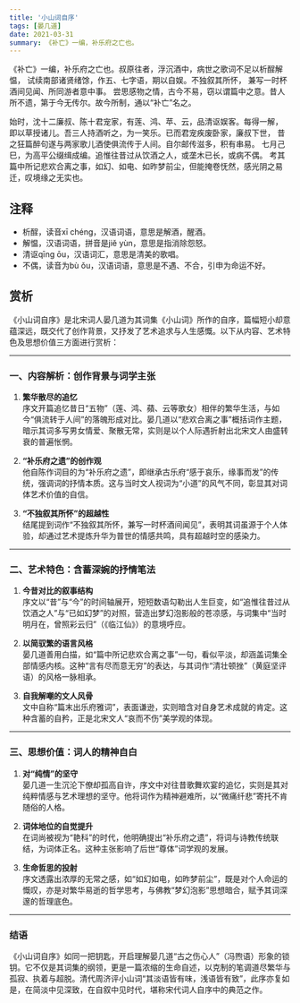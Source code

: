 ```yaml
---
title: '小山词自序'
tags: [晏几道]
date: 2021-03-31
summary: 《补亡》一编，补乐府之亡也。
---
```


《补亡》一编，补乐府之亡也。叔原往者，浮沉酒中，病世之歌词不足以析酲解愠，
试续南部诸贤绪馀，作五、七字语，期以自娱。不独叙其所怀，
兼写一时杯酒间见闻、所同游者意中事。
尝思感物之情，古今不易，窃以谓篇中之意。昔人所不遗，第于今无传尔。故今所制，通以“补亡”名之。

始时，沈十二廉叔、陈十君宠家，有莲、鸿、苹、云，品清讴娱客。每得一解，
即以草授诸儿。吾三人持酒听之，为一笑乐。已而君宠疾废卧家，廉叔下世，
昔之狂篇醉句遂与两家歌儿酒使俱流传于人间。自尔邮传滋多，积有串易。
七月己巳，为高平公缀缉成编。追惟往昔过从饮酒之人，或垄木已长，或病不偶。
考其篇中所记悲欢合离之事，如幻、如电、如昨梦前尘，但能掩卷怃然，感光阴之易迁，叹境缘之无实也。

## 注释

- 析酲，读音xī chéng，汉语词语，意思是解酒，醒酒。
- 解愠，汉语词语，拼音是jiě yùn，意思是指消除怨怒。
- 清讴qīng ōu，汉语词汇，意思是清美的歌唱。
- 不偶，读音为bù ǒu，汉语词语，意思是不遇、不合，引申为命运不好。

## 赏析

《小山词自序》是北宋词人晏几道为其词集《小山词》所作的自序，篇幅短小却意蕴深远，既交代了创作背景，又抒发了艺术追求与人生感慨。以下从内容、艺术特色及思想价值三方面进行赏析：

---

### **一、内容解析：创作背景与词学主张**

1. **繁华散尽的追忆**  
   序文开篇追忆昔日“五物”（莲、鸿、蘋、云等歌女）相伴的繁华生活，与如今“俱流转于人间”的落魄形成对比。晏几道以“悲欢合离之事”概括词作主题，暗示其词多写男女情爱、聚散无常，实则是以个人际遇折射出北宋文人由盛转衰的普遍怅惘。

2. **“补乐府之遗”的创作观**  
   他自陈作词目的为“补乐府之遗”，即继承古乐府“感于哀乐，缘事而发”的传统，强调词的抒情本质。这与当时文人视词为“小道”的风气不同，彰显其对词体艺术价值的自信。

3. **“不独叙其所怀”的超越性**  
   结尾提到词作“不独叙其所怀，兼写一时杯酒间闻见”，表明其词虽源于个人体验，却通过艺术提炼升华为普世的情感共鸣，具有超越时空的感染力。

---

### **二、艺术特色：含蓄深婉的抒情笔法**

1. **今昔对比的叙事结构**  
   序文以“昔”与“今”的时间轴展开，短短数语勾勒出人生巨变，如“追惟往昔过从饮酒之人”与“已如幻梦”的对照，营造出梦幻泡影般的苍凉感，与词集中“当时明月在，曾照彩云归”（《临江仙》）的意境呼应。

2. **以简驭繁的语言风格**  
   晏几道善用白描，如“篇中所记悲欢合离之事”一句，看似平淡，却涵盖词集全部情感内核。这种“言有尽而意无穷”的表达，与其词作“清壮顿挫”（黄庭坚评语）的风格一脉相承。

3. **自我解嘲的文人风骨**  
   文中自称“篇末出乐府雅词”，表面谦逊，实则暗含对自身艺术成就的肯定。这种含蓄的自矜，正是北宋文人“哀而不伤”美学观的体现。

---

### **三、思想价值：词人的精神自白**

1. **对“纯情”的坚守**  
   晏几道一生沉沦下僚却孤高自许，序文中对往昔歌舞欢宴的追忆，实则是其对纯粹情感与艺术理想的坚守。他将词作为精神避难所，以“微痛纤悲”寄托不肯随俗的人格。

2. **词体地位的自觉提升**  
   在词尚被视为“艳科”的时代，他明确提出“补乐府之遗”，将词与诗教传统联结，为词体正名。这种主张影响了后世“尊体”词学观的发展。

3. **生命哲思的投射**  
   序文透露出浓厚的无常之感，如“如幻如电，如昨梦前尘”，既是对个人命运的慨叹，亦是对繁华易逝的哲学思考，与佛教“梦幻泡影”思想暗合，赋予其词深邃的哲理底色。

---

### **结语**

《小山词自序》如同一把钥匙，开启理解晏几道“古之伤心人”（冯煦语）形象的锁钥。它不仅是其词集的纲领，更是一篇浓缩的生命自述，以克制的笔调道尽繁华与孤寂、执着与超脱。清代周济评小山词“其淡语皆有味，浅语皆有致”，此序亦复如是，在简淡中见深致，在自叙中见时代，堪称宋代词人自序中的典范之作。

